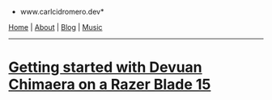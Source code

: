 *www.carlcidromero.dev*

[[/index|Home]] | [[About]] | [[Blog]] | [[Music]]
----

=[[Getting started with Devuan Chimaera on a Razer Blade 15]]=
